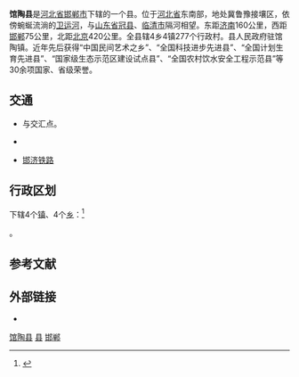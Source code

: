 {{Infobox China County
| county = 馆陶县
| usedname = 
| nameorigin = 
| Photo = 馆陶粮画小镇.jpg
| Photoname = 粮画小镇
| map = 
| map_caption = 
| Pinyin = Guǎntáo Xiàn
| Belong = [[河北省|河北省]][[邯郸市|邯郸市]]
| Types = [[县|县]]
| admincode = 130433
| founded = 
| seat = 
| officerTitle = 县委书记
| officer = 谢继炯
| officerTitle2 = 县长
| officer2 = 孟凡雄
| division = 8
| town = 4
| township = 4
| subdistrict = 
| dialect = 
| post code = 057750
| phone code = 0310 
| coordinate = 
| area = 456.3平方公里
| area land = 
| area water = 
| census yr = 2014年
| pop = 35万人
| density =  
| GDP = 
| GDP_as_of = 
| GDPPC = 
| carlicense = 
| web = http://www.guantao.gov.cn/
| web_title = 馆陶县政府网
}}
'''馆陶县'''是[[河北省|河北省]][[邯郸市|邯郸市]]下辖的一个县。位于[[河北省|河北省]]东南部，地处冀鲁豫接壤区，依傍蜿蜒流淌的[[卫运河|卫运河]]，与[[山东省|山东省]][[冠县|冠县]]、[[临清市|临清市]]隔河相望。东距[[济南|济南]]160公里，西距[[邯郸|邯郸]]75公里，北距[[北京|北京]]420公里。全县辖4乡4镇277个行政村。县人民政府驻馆陶镇。近年先后获得“中国民间艺术之乡”、“全国科技进步先进县”、“全国计划生育先进县”、“国家级生态示范区建设试点县”、“全国农村饮水安全工程示范县”等30余项国家、省级荣誉。

==交通==
* {{中国国道名|106}}与{{中国国道名|309}}交汇点。
* {{China Expwy Name|G22}}
* {{rint|cn|rail}}[[邯济铁路|邯济铁路]]

== 行政区划 ==
{{PAGENAMEBASE}}下辖4个[[行政建制镇|镇]]、4个[[乡级行政区|乡]]：<ref>{{PRC admin/ref sgc|13/04/33/000/000}}</ref>

{{PRC admin/children|13/04/33/000/000}}。

== 参考文献 ==
{{reflist}}

== 外部链接 ==
* {{Official website|http://www.guantao.gov.cn/|name=馆陶县人民政府}}

{{馆陶县行政区划}}
{{邯郸市行政区划}}
{{河北行政区划}}

[[category:馆陶县|]]
[[category:邯郸区县市|县]]
[[category:河北省县份|邯郸]]